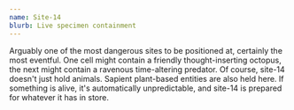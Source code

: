 ```yaml
---
name: Site-14
blurb: Live specimen containment
---
```


Arguably one of the most dangerous sites to be positioned at, certainly the most eventful. One cell might contain a friendly thought-inserting octopus, the next might contain a ravenous time-altering predator. Of course, site-14 doesn't just hold animals. Sapient plant-based entities are also held here. If something is alive, it's automatically unpredictable, and site-14 is prepared for whatever it has in store.
